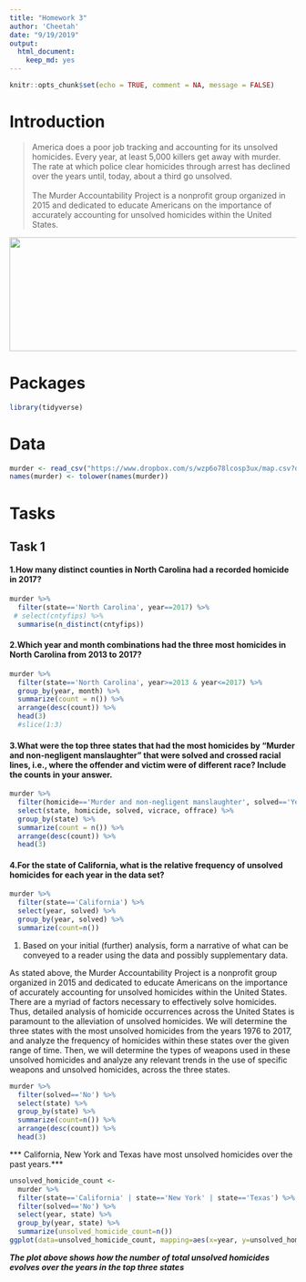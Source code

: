 ```yaml
---
title: "Homework 3"
author: 'Cheetah'
date: "9/19/2019"
output: 
  html_document:
    keep_md: yes
---
```


```r
knitr::opts_chunk$set(echo = TRUE, comment = NA, message = FALSE)
```

# Introduction

>America does a poor job tracking and accounting for its unsolved homicides. 
Every year, at least 5,000 killers get away with murder. The rate at which 
police clear homicides through arrest has declined over the years until, today, 
about a third go unsolved.
<br/><br/>
The Murder Accountability Project is a nonprofit group organized in 2015 and 
dedicated to educate Americans on the importance of accurately accounting for 
unsolved homicides within the United States.

<img src="map.png" width="600" height="200">

# Packages

```r
library(tidyverse)
```

# Data

```r
murder <- read_csv("https://www.dropbox.com/s/wzp6o78lcosp3ux/map.csv?dl=1")
names(murder) <- tolower(names(murder))
```

# Tasks

## Task 1

#### 1.How many distinct counties in North Carolina had a recorded homicide in 2017?
```r
murder %>%
  filter(state=='North Carolina', year==2017) %>%
 # select(cntyfips) %>%
  summarise(n_distinct(cntyfips))
```
#### 2.Which year and month combinations had the three most homicides in North Carolina from 2013 to 2017?
```r
murder %>%
  filter(state=='North Carolina', year>=2013 & year<=2017) %>%
  group_by(year, month) %>%
  summarize(count = n()) %>%
  arrange(desc(count)) %>%
  head(3)
  #slice(1:3)
```

#### 3.What were the top three states that had the most homicides by "Murder and non-negligent manslaughter" that were solved and crossed racial lines, i.e., where the offender and victim were of different race? Include the counts in your answer.
```r
murder %>%
  filter(homicide=='Murder and non-negligent manslaughter', solved=='Yes', vicrace!=offrace) %>%
  select(state, homicide, solved, vicrace, offrace) %>%
  group_by(state) %>%
  summarize(count = n()) %>%
  arrange(desc(count)) %>%
  head(3)
```
#### 4.For the state of California, what is the relative frequency of unsolved homicides for each year in the data set?

```r
murder %>%
  filter(state=='California') %>%
  select(year, solved) %>%
  group_by(year, solved) %>%
  summarize(count=n())
```

1. Based on your initial (further) analysis, form a narrative of what can be conveyed to
	a reader using the data and possibly supplementary data.
	
As stated above, the Murder Accountability Project is a nonprofit group organized in 2015 and 
dedicated to educate Americans on the importance of accurately accounting for 
unsolved homicides within the United States. There are a myriad of factors necessary to effectively solve homicides. Thus, detailed analysis of homicide occurrences across the United States is paramount to the alleviation of unsolved homicides. We will determine the three states with the most unsolved homicides from the years 1976 to 2017, and analyze the frequency of homicides within these states over the given range of time. Then, we will determine the types of weapons used in these unsolved homicides and analyze any relevant trends in the use of specific weapons and unsolved homicides, across the three states.

```r
murder %>%
  filter(solved=='No') %>%
  select(state) %>%
  group_by(state) %>%
  summarize(count=n()) %>%
  arrange(desc(count)) %>%
  head(3)
```

*** California, New York and Texas have most unsolved homicides over the past years.***

```r
unsolved_homicide_count <-
  murder %>%
  filter(state=='California' | state=='New York' | state=='Texas') %>%
  filter(solved=='No') %>%
  select(year, state) %>%
  group_by(year, state) %>%
  summarize(unsolved_homicide_count=n())
ggplot(data=unsolved_homicide_count, mapping=aes(x=year, y=unsolved_homicide_count, color=state)) + geom_line(show.legend=T)
```

***The plot above shows how the number of total unsolved homicides evolves over the years in the top three states***